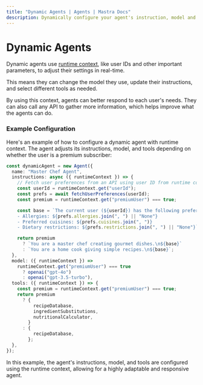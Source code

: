 ```yaml
---
title: "Dynamic Agents | Agents | Mastra Docs"
description: Dynamically configure your agent's instruction, model and tools using runtime context.
---
```


# Dynamic Agents

Dynamic agents use [runtime context](./runtime-variables), like user IDs and other important parameters, to adjust their settings in real-time.

This means they can change the model they use, update their instructions, and select different tools as needed.

By using this context, agents can better respond to each user's needs. They can also call any API to gather more information, which helps improve what the agents can do.

### Example Configuration

Here's an example of how to configure a dynamic agent with runtime context. The agent adjusts its instructions, model, and tools depending on whether the user is a premium subscriber:

```typescript
const dynamicAgent = new Agent({
  name: "Master Chef Agent",
  instructions: async ({ runtimeContext }) => {
    // Fetch user preferences from an API using user ID from runtime context
    const userId = runtimeContext.get("userId");
    const prefs = await fetchUserPreferences(userId);
    const premium = runtimeContext.get("premiumUser") === true;

    const base = `The current user (${userId}) has the following preferences:
    - Allergies: ${prefs.allergies.join(", ") || "None"}
    - Preferred cuisines: ${prefs.cuisines.join(", ")}
    - Dietary restrictions: ${prefs.restrictions.join(", ") || "None"}`;

    return premium
      ? `You are a master chef creating gourmet dishes.\n${base}`
      : `You are a home cook giving simple recipes.\n${base}`;
  },
  model: ({ runtimeContext }) =>
    runtimeContext.get("premiumUser") === true
      ? openai("gpt-4o")
      : openai("gpt-3.5-turbo"),
  tools: ({ runtimeContext }) => {
    const premium = runtimeContext.get("premiumUser") === true;
    return premium
      ? {
          recipeDatabase,
          ingredientSubstitutions,
          nutritionalCalculator,
        }
      : {
          recipeDatabase,
        };
  },
});
```

In this example, the agent's instructions, model, and tools are configured using the runtime context, allowing for a highly adaptable and responsive agent.
